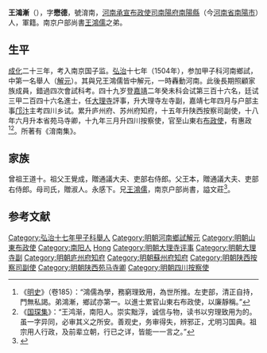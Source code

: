 {{明清人物信息框
| 姓名 = 王鴻漸
| 原名 =
| 圖片名稱= 
| 圖片大小 =
| 圖片說明 = 
| 最高職務 =山东右布政使
| 國家 = 大明 
| 爵位 =
| 籍貫 = [[河南|河南]][[南阳府|南阳府]][[南陽縣|南陽縣]]
| 族裔 = 
| 字號 = 
| 諡號 =
| 出生日期 = 成化十一年五月初二日
| 出生地點 = 
| 逝世日期 = 卒年不詳 
| 逝世地點 =
| 墓葬 =
| 配偶 = 娶吕氏
| 親屬 = 
| 出身 =
* 弘治十七年甲子科舉人
* 嘉靖二年癸未科進士
| 經歷 =
| 著作 = 
}}'''王鴻漸'''（{{bd|1475年||？|catIdx=}}），字'''懋德'''，號淯南，[[河南承宣布政使司|河南承宣布政使司]][[南陽府|南陽府]][[南陽縣|南陽縣]]（今[[河南省|河南省]][[南陽市|南陽市]]）人，軍籍。南京户部尚書[[王鴻儒|王鴻儒]]之弟。

==生平==
[[成化|成化]]二十三年，考入南京国子监。[[弘治_(明朝)|弘治]]十七年（1504年），参加甲子科河南鄉試，中第一名舉人（[[解元|解元]]）。其與兄王鴻儒皆中解元，一時轟動河南。此後長期照顧家族成員，錯過四次會試科考。四十九岁登[[嘉靖|嘉靖]]二年癸未科会试第三百十六名，廷试三甲二百四十六名進士，任[[大理寺|大理寺]]評事，升大理寺左寺副，嘉靖七年四月与户部主事[[邝汴|邝汴]]主考四川乡试。累升庐州府、苏州府知府，十五年升陕西按察司副使，十八年六月升本省苑马寺卿，十九年三月升四川按察使，官至山東右[[布政使|布政使]]，有惠政<ref>《[[明史|明史]]》（卷185）：“鴻儒為學，務窮理致用，為世所推。左吏部，清正自持，門無私謁。弟鴻漸，鄉試亦第一。以進士累官山東右布政使，以廉靜稱。”</ref><ref>《[[国琛集|国琛集]]》：“王鸿渐，南阳人。崇实黜浮，诚信与物，读书以穷理致用为的。虽一字异同，必审其义之所安。善观史，务审得失，辨邪正，尤明习国典。祖宗用人行政，及前辈立朝，行已之详，皆能一一言之。”</ref>。所著有《淯南集》。

==家族== 
曾祖王道十。祖父王覺成，贈通議大夫、吏部右侍郎。父王本，贈通議大夫、吏部右侍郎。母司氏，贈淑人。永感下。兄[[王鴻儒|王鴻儒]]，南京户部尚書，謚文莊<ref>{{Cite book|title=天一阁藏明代科举录选刊 登科录 点校本|last=龚延明主编|first=|publisher=宁波出版社|year=2016|isbn=978-7-5526-2320-8|location=宁波|pages=|quote=《天一閣藏明代科舉錄選刊.登科錄》之《嘉靖二年癸未科進士登科録》}}</ref>。

==参考文献==
{{wikisource|国琛集}}
{{Reflist}}

{{start box}}
{{s-off}}
{{s-before|[[王儀_(嘉靖進士)|王儀]]<br>}}
{{s-title|明朝蘇州府知府|嘉靖十二年-十五年}}
{{s-after|[[王儀_(嘉靖進士)|王儀]]<br>}}
{{end box}}

{{嘉靖二年癸未科殿試金榜}}
{{DEFAULTSORT:Wang王}}
[[Category:弘治十七年甲子科舉人|Category:弘治十七年甲子科舉人]]
[[Category:明朝河南鄉試解元|Category:明朝河南鄉試解元]]
[[Category:明朝山東布政使|Category:明朝山東布政使]]
[[Category:南阳人|Category:南阳人]]
[[Category:王姓|Hong]]
[[Category:明朝大理寺评事|Category:明朝大理寺评事]]
[[Category:明朝大理寺副|Category:明朝大理寺副]]
[[Category:明朝庐州府知府|Category:明朝庐州府知府]]
[[Category:明朝蘇州府知府|Category:明朝蘇州府知府]]
[[Category:明朝陕西按察司副使|Category:明朝陕西按察司副使]]
[[Category:明朝陕西苑马寺卿|Category:明朝陕西苑马寺卿]]
[[Category:明朝四川按察使|Category:明朝四川按察使]]